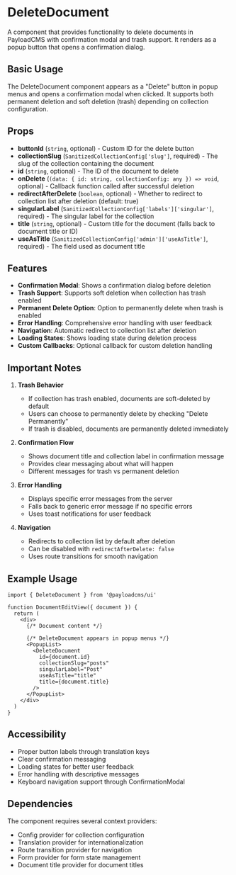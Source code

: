 # DeleteDocument

A component that provides functionality to delete documents in PayloadCMS with confirmation modal and trash support. It renders as a popup button that opens a confirmation dialog.

## Basic Usage

The DeleteDocument component appears as a "Delete" button in popup menus and opens a confirmation modal when clicked. It supports both permanent deletion and soft deletion (trash) depending on collection configuration.

## Props

- **buttonId** (`string`, optional) - Custom ID for the delete button
- **collectionSlug** (`SanitizedCollectionConfig['slug']`, required) - The slug of the collection containing the document
- **id** (`string`, optional) - The ID of the document to delete
- **onDelete** (`(data: { id: string, collectionConfig: any }) => void`, optional) - Callback function called after successful deletion
- **redirectAfterDelete** (`boolean`, optional) - Whether to redirect to collection list after deletion (default: true)
- **singularLabel** (`SanitizedCollectionConfig['labels']['singular']`, required) - The singular label for the collection
- **title** (`string`, optional) - Custom title for the document (falls back to document title or ID)
- **useAsTitle** (`SanitizedCollectionConfig['admin']['useAsTitle']`, required) - The field used as document title

## Features

- **Confirmation Modal**: Shows a confirmation dialog before deletion
- **Trash Support**: Supports soft deletion when collection has trash enabled
- **Permanent Delete Option**: Option to permanently delete when trash is enabled
- **Error Handling**: Comprehensive error handling with user feedback
- **Navigation**: Automatic redirect to collection list after deletion
- **Loading States**: Shows loading state during deletion process
- **Custom Callbacks**: Optional callback for custom deletion handling

## Important Notes

1. **Trash Behavior**

   - If collection has trash enabled, documents are soft-deleted by default
   - Users can choose to permanently delete by checking "Delete Permanently"
   - If trash is disabled, documents are permanently deleted immediately

2. **Confirmation Flow**

   - Shows document title and collection label in confirmation message
   - Provides clear messaging about what will happen
   - Different messages for trash vs permanent deletion

3. **Error Handling**

   - Displays specific error messages from the server
   - Falls back to generic error message if no specific errors
   - Uses toast notifications for user feedback

4. **Navigation**
   - Redirects to collection list by default after deletion
   - Can be disabled with `redirectAfterDelete: false`
   - Uses route transitions for smooth navigation

## Example Usage

```tsx
import { DeleteDocument } from '@payloadcms/ui'

function DocumentEditView({ document }) {
  return (
    <div>
      {/* Document content */}

      {/* DeleteDocument appears in popup menus */}
      <PopupList>
        <DeleteDocument
          id={document.id}
          collectionSlug="posts"
          singularLabel="Post"
          useAsTitle="title"
          title={document.title}
        />
      </PopupList>
    </div>
  )
}
```

## Accessibility

- Proper button labels through translation keys
- Clear confirmation messaging
- Loading states for better user feedback
- Error handling with descriptive messages
- Keyboard navigation support through ConfirmationModal

## Dependencies

The component requires several context providers:

- Config provider for collection configuration
- Translation provider for internationalization
- Route transition provider for navigation
- Form provider for form state management
- Document title provider for document titles
